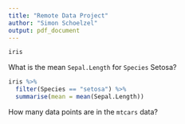 ```yaml
---
title: "Remote Data Project"
author: "Simon Schoelzel"
output: pdf_document
---
```


```r
iris
```

What is the mean `Sepal.Length` for `Species` Setosa?

```r
iris %>% 
  filter(Species == "setosa") %>% 
  summarise(mean = mean(Sepal.Length))
```


How many data points are in the `mtcars` data?

```r

```

